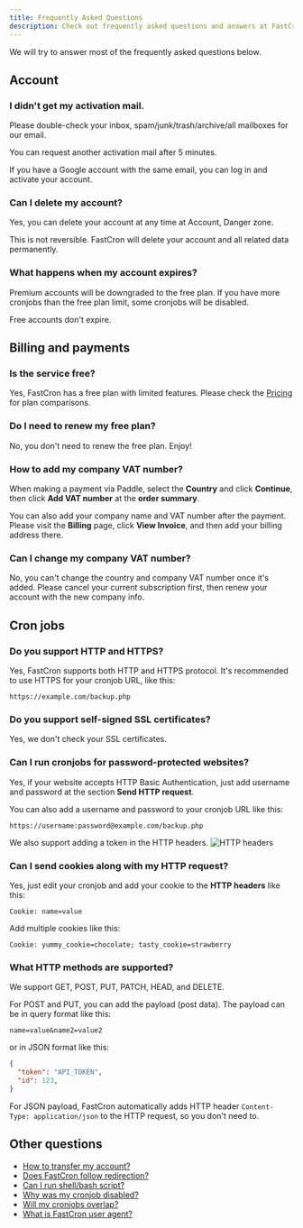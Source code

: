```yaml
---
title: Frequently Asked Questions
description: Check out frequently asked questions and answers at FastCron.
---
```


We will try to answer most of the frequently asked questions below.

## Account
### I didn't get my activation mail.
Please double-check your inbox, spam/junk/trash/archive/all mailboxes for our email.

You can request another activation mail after 5 minutes.

If you have a Google account with the same email, you can log in and activate your account.

### Can I delete my account?
Yes, you can delete your account at any time at Account, Danger zone.

This is not reversible. FastCron will delete your account and all related data permanently.


### What happens when my account expires?
Premium accounts will be downgraded to the free plan. If you have more cronjobs than the free plan limit, some cronjobs will be disabled.

Free accounts don't expire.

## Billing and payments
### Is the service free?
Yes, FastCron has a free plan with limited features. Please check the [Pricing](/pricing) for plan comparisons.

### Do I need to renew my free plan?
No, you don't need to renew the free plan. Enjoy!

### How to add my company VAT number?
When making a payment via Paddle, select the **Country** and click **Continue**,
then click **Add VAT number** at the **order summary**.

You can also add your company name and VAT number after the payment.
Please visit the **Billing** page, click **View Invoice**, and then add your billing address there.

### Can I change my company VAT number?
No, you can't change the country and company VAT number once it's added.
Please cancel your current subscription first, then renew your account with the new company info.

## Cron jobs

### Do you support HTTP and HTTPS?
Yes, FastCron supports both HTTP and HTTPS protocol.
It's recommended to use HTTPS for your cronjob URL, like this:
```
https://example.com/backup.php
```

### Do you support self-signed SSL certificates?
Yes, we don't check your SSL certificates.

### Can I run cronjobs for password-protected websites?
Yes, if your website accepts HTTP Basic Authentication, just add username and password at the section **Send HTTP request**.

You can also add a username and password to your cronjob URL like this:
```
https://username:password@example.com/backup.php
```

We also support adding a token in the HTTP headers.
![HTTP headers](/screenshots/user-agent.png)

### Can I send cookies along with my HTTP request?
Yes, just edit your cronjob and add your cookie to the **HTTP headers** like this:
```
Cookie: name=value
```
Add multiple cookies like this:
```
Cookie: yummy_cookie=chocolate; tasty_cookie=strawberry
```

### What HTTP methods are supported?
We support GET, POST, PUT, PATCH, HEAD, and DELETE.

For POST and PUT, you can add the payload (post data).
The payload can be in query format like this:
```
name=value&name2=value2
```
or in JSON format like this:
```json
{
  "token": "API_TOKEN",
  "id": 123,
}
```

For JSON payload, FastCron automatically adds HTTP header
`Content-Type: application/json`
to the HTTP request, so you don't need to.

## Other questions
- [How to transfer my account?](/questions/how-to-transfer-account)
- [Does FastCron follow redirection?](/questions/will-fastcron-follow-redirections)
- [Can I run shell/bash script?](/questions/can-i-run-shell-bash-script)
- [Why was my cronjob disabled?](/questions/why-cronjob-disabled-failures)
- [Will my cronjobs overlap?](/questions/will-cronjobs-overlap)
- [What is FastCron user agent?](/questions/fastcron-user-agent)